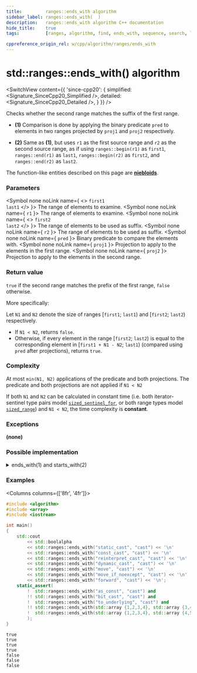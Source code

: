```yaml
---
title:         ranges::ends_with algorithm
sidebar_label: ranges::ends_with(  )
description:   ranges::ends_with algorithm C++ documentation
hide_title:    true
tags:          [ranges, algorithm, find, ends_with, sequence, search, look]

cppreference_origin_rel: w/cpp/algorithm/ranges/ends_with
---
```



<!----------------- Codes ---------------------->


# std::ranges::ends_with() algorithm

<SwitchView content={{
	'since-cpp20': {
		simplified:	<Signature_SinceCpp20_Simplified />,
		detailed:	<Signature_SinceCpp20_Detailed />,
	}
}} />

Checks whether the second range matches the suffix of the first range.

- **(1)** Comparison is done by applying the binary predicate `pred` to elements in two ranges projected by `proj1` and `proj2` respectively.

- **(2)** Same as **(1)**, but uses `r1` as the first source range and `r2` as the second source range,
  as if using `ranges::begin(r1)` as `first1`, `ranges::end(r1)` as `last1`, `ranges::begin(r2)` as `first2`, and `ranges::end(r2)` as `last2`.

The function-like entities described on this page are [**niebloids**](#).

### Parameters

<SymbolTable>

  <Symbol none noLink name={ <> <code>first1</code> <br/> <code>last1</code> </> }>
    The range of elements to examine.
  </Symbol>
  <Symbol none noLink name={ <code>r1</code> }>
    The range of elements to examine.
  </Symbol>
  <Symbol none noLink name={ <> <code>first2</code> <br/> <code>last2</code> </> }>
    The range of elements to be used as suffix.
  </Symbol>
  <Symbol none noLink name={ <code>r2</code> }>
    The range of elements to be used as suffix.
  </Symbol>
  <Symbol none noLink name={ <code>pred</code> }>
    Binary predicate to compare the elements with.
  </Symbol>
  <Symbol none noLink name={ <code>proj1</code> }>
    Projection to apply to the elements in the first range.
  </Symbol>
  <Symbol none noLink name={ <code>proj2</code> }>
    Projection to apply to the elements in the second range.
  </Symbol>

</SymbolTable>

### Return value

`true` if the second range matches the prefix of the first range, `false` otherwise.

More specifically:

Let `N1` and `N2` denote the size of ranges [`first1`; `last1`) and [`first2`; `last2`) respectively.

- If `N1 < N2`, returns `false`.
- Otherwise, if every element in the range [`first2`; `last2`) is equal to the corresponding element in [`first1 + N1 - N2`; `last1`) (compared using `pred` after projections), returns `true`.

### Complexity

At most `min(N1, N2)` applications of the predicate and both projections. <span class="inline-caution">The predicate and both projections are not applied if <code>N1 < N2</code></span>

If both `N1` and `N2` can be calculated in constant time (i.e. both iterator-sentinel type pairs model [`sized_sentinel_for`](#), or both range types model [`sized_range`](#)) and `N1 < N2`, the time complexity is **constant**.

### Exceptions

**(none)**

### Possible implementation

<details>
<summary>ends_with(1) and starts_with(2)</summary>

```cpp
struct ends_with_fn
{
    template<std::input_iterator I1, std::sentinel_for<I1> S1,
             std::input_iterator I2, std::sentinel_for<I2> S2,
             class Pred = ranges::equal_to,
             class Proj1 = std::identity, class Proj2 = std::identity>
    requires (std::forward_iterator<I1> || std::sized_sentinel_for<S1, I1>) &&
             (std::forward_iterator<I2> || std::sized_sentinel_for<S2, I2>) &&
             std::indirectly_comparable<I1, I2, Pred, Proj1, Proj2>
    constexpr bool operator()(I1 first1, S1 last1, I2 first2, S2 last2, Pred pred = {},
                              Proj1 proj1 = {}, Proj2 proj2 = {}) const
    {
        const auto n1 = ranges::distance(first1, last1);
        const auto n2 = ranges::distance(first2, last2);
        if (n1 < n2)
            return false;
        ranges::advance(first1, n1 - n2);
        return ranges::equal(std::move(first1), std::move(last1),
                             std::move(first2), std::move(last2),
                             std::move(pred), std::move(proj1), std::move(proj2));
    }

    template<ranges::input_range R1, ranges::input_range R2,
             class Pred = ranges::equal_to,
             class Proj1 = std::identity, class Proj2 = std::identity>
    requires (ranges::forward_range<R1> || ranges::sized_range<R1>) &&
             (ranges::forward_range<R2> || ranges::sized_range<R2>) &&
             std::indirectly_comparable<ranges::iterator_t<R1>,
                                        ranges::iterator_t<R2>,
                                        Pred, Proj1, Proj2>
    constexpr bool operator()(R1&& r1, R2&& r2, Pred pred = {},
                              Proj1 proj1 = {}, Proj2 proj2 = {}) const
    {
        return (*this)(ranges::begin(r1), ranges::end(r1),
                       ranges::begin(r2), ranges::end(r2),
                       std::move(pred), std::move(proj1), std::move(proj2));
    }
};

inline constexpr ends_with_fn ends_with {};
```

</details>

### Examples

<Columns columns={['8fr', '4fr']}>
<div>

```cpp title='Main.cpp' showLineNumbers
#include <algorithm>
#include <array>
#include <iostream>

int main()
{
    std::cout
        << std::boolalpha
        << std::ranges::ends_with("static_cast", "cast") << '\n'
        << std::ranges::ends_with("const_cast", "cast") << '\n'
        << std::ranges::ends_with("reinterpret_cast", "cast") << '\n'
        << std::ranges::ends_with("dynamic_cast", "cast") << '\n'
        << std::ranges::ends_with("move", "cast") << '\n'
        << std::ranges::ends_with("move_if_noexcept", "cast") << '\n'
        << std::ranges::ends_with("forward", "cast") << '\n';
    static_assert(
        !  std::ranges::ends_with("as_const", "cast") and
        !! std::ranges::ends_with("bit_cast", "cast") and
        !  std::ranges::ends_with("to_underlying", "cast") and
        !! std::ranges::ends_with(std::array {1,2,3,4}, std::array {3,4}) and
        !  std::ranges::ends_with(std::array {1,2,3,4}, std::array {4,5})
        );
}
```

</div>
<div>

```plaintext title="Output"
true
true
true
true
false
false
false
```

</div>
</Columns>
